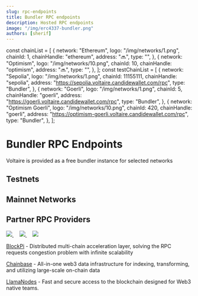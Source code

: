 ```yaml
---
slug: rpc-endpoints
title: Bundler RPC endpoints
description: Hosted RPC endpoints
image: "/img/erc4337-bundler.png"
authors: [sherif]
---
```


const chainList = [
  {
    network: "Ethereum",
    logo: "/img/networks/1.png",
    chainId: 1,
    chainHandle: "ethereum",
    address: "🔜",
    type: "",
  },
  {
    network: "Optimism",
    logo: "/img/networks/10.png",
    chainId: 10,
    chainHandle: "optimism",
    address: "🔜",
    type: "",
  },
];
const testChainList = [
  {
    network: "Sepolia",
    logo: "/img/networks/1.png",
    chainId: 11155111,
    chainHandle: "sepolia",
    address: "https://sepolia.voltaire.candidewallet.com/rpc",
    type: "Bundler",
  },
  {
    network: "Goerli",
    logo: "/img/networks/1.png",
    chainId: 5,
    chainHandle: "goerli",
    address: "https://goerli.voltaire.candidewallet.com/rpc",
    type: "Bundler",
  },
  {
    network: "Optimism Goerli",
    logo: "/img/networks/10.png",
    chainId: 420,
    chainHandle: "goerli",
    address: "https://optimism-goerli.voltaire.candidewallet.com/rpc",
    type: "Bundler",
  },
];

# Bundler RPC Endpoints

Voltaire is provided as a free bundler instance for selected networks
## Testnets

<BundlerEndPointTable items={testChainList} />

## Mainnet Networks

<BundlerEndPointTable items={chainList} />

## Partner RPC Providers

<p align="left" style={{
  width:"250px", 
  display: "flex",
  alignItems: "center",
  justifyContent: "space-between",
  }}>
  <a href="https://blockpi.io" target="_blank">
    <img src="/img/rpc-providers/blockpi-logo.jpg" target="_blank" style={{ borderRadius: "50%" }} />
  </a>
  &nbsp;&nbsp;&nbsp;
  <a href="https://blockpi.io" target="_blank">
    <img src="/img/rpc-providers/chainbase-logo.jpg" target="_blank" style={{ borderRadius: "50%" }}/>
  </a>
  &nbsp;&nbsp;&nbsp;
  <a href="https://llamanodes.com/" target="_blank">
    <img src="/img/rpc-providers/llamanodes-logo-512px.png"/>
  </a>
</p>

[BlockPi](https://blockpi.io/) - Distributed multi-chain acceleration layer, solving the RPC requests congestion problem with infinite scalability

[Chainbase](https://chainbase.com) - All-in-one web3 data infrastructure for indexing, transforming, and utilizing large-scale on-chain data 

[LlamaNodes](https://llamanodes.com/) - Fast and secure access to the blockchain designed for Web3 native teams.


